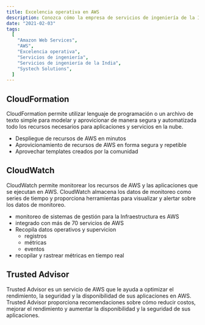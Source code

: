 ```yaml
---
title: Excelencia operativa en AWS
description: Conozca cómo la empresa de servicios de ingeniería de la India, Systech Solutions, utiliza AWS para ofrecer servicios de ingeniería de alta calidad a sus clientes.
date: "2021-02-03"
tags:
  [
    "Amazon Web Services",
    "AWS",
    "Excelencia operativa",
    "Servicios de ingeniería",
    "Servicios de ingeniería de la India",
    "Systech Solutions",
  ]
---
```


## CloudFormation

CloudFormation permite utilizar lenguaje de programación o un archivo de texto simple para modelar y aprovicionar de manera segura y automatizada todo los recursos necesarios para aplicaciones y servicios en la nube.

- Despliegue de recursos de AWS en minutos
- Aprovicionamiento de recursos de AWS en forma segura y repetible
- Aprovechar templates creados por la comunidad

## CloudWatch

CloudWatch permite monitorear los recursos de AWS y las aplicaciones que se ejecutan en AWS. CloudWatch almacena los datos de monitoreo como series de tiempo y proporciona herramientas para visualizar y alertar sobre los datos de monitoreo.

- monitoreo de sistemas de gestión para la Infraestructura es AWS
- integrado con más de 70 servicios de AWS
- Recopila datos operativos y supervicion
  - registros
  - métricas
  - eventos
- recopilar y rastrear métricas en tiempo real

## Trusted Advisor

Trusted Advisor es un servicio de AWS que le ayuda a optimizar el rendimiento, la seguridad y la disponibilidad de sus aplicaciones en AWS. Trusted Advisor proporciona recomendaciones sobre cómo reducir costos, mejorar el rendimiento y aumentar la disponibilidad y la seguridad de sus aplicaciones.
